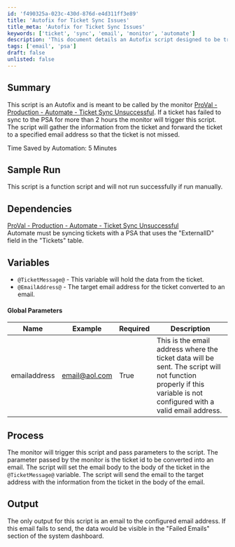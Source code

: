 ```yaml
---
id: 'f490325a-023c-430d-876d-e4d311ff3e89'
title: 'Autofix for Ticket Sync Issues'
title_meta: 'Autofix for Ticket Sync Issues'
keywords: ['ticket', 'sync', 'email', 'monitor', 'automate']
description: 'This document details an Autofix script designed to be triggered by the monitor for unsuccessful ticket synchronization to the PSA. It gathers ticket information and forwards it to a specified email address to ensure no tickets are missed, saving time and improving efficiency.'
tags: ['email', 'psa']
draft: false
unlisted: false
---
```

## Summary

This script is an Autofix and is meant to be called by the monitor [ProVal - Production - Automate - Ticket Sync Unsuccessful](https://proval.itglue.com/DOC-5078775-8030159). If a ticket has failed to sync to the PSA for more than 2 hours the monitor will trigger this script. The script will gather the information from the ticket and forward the ticket to a specified email address so that the ticket is not missed.

Time Saved by Automation: 5 Minutes

## Sample Run

This script is a function script and will not run successfully if run manually.

## Dependencies

[ProVal - Production - Automate - Ticket Sync Unsuccessful](https://proval.itglue.com/DOC-5078775-8030159)  
Automate must be syncing tickets with a PSA that uses the "ExternalID" field in the "Tickets" table.

## Variables

- `@TicketMessage@` - This variable will hold the data from the ticket.
- `@EmailAddress@` - The target email address for the ticket converted to an email.

#### Global Parameters

| Name         | Example                       | Required | Description                                                                                                                                                 |
|--------------|-------------------------------|----------|-------------------------------------------------------------------------------------------------------------------------------------------------------------|
| emailaddress | [email@aol.com](mailto:email@aol.com) | True     | This is the email address where the ticket data will be sent. The script will not function properly if this variable is not configured with a valid email address. |

## Process

The monitor will trigger this script and pass parameters to the script. The parameter passed by the monitor is the ticket id to be converted into an email. The script will set the email body to the body of the ticket in the `@TicketMessage@` variable. The script will send the email to the target address with the information from the ticket in the body of the email.

## Output

The only output for this script is an email to the configured email address. If this email fails to send, the data would be visible in the "Failed Emails" section of the system dashboard.











